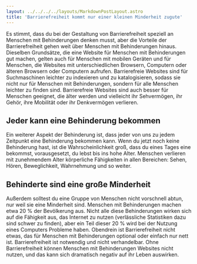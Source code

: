 ```yaml
---
layout: ../../../../layouts/MarkdownPostLayout.astro
title: 'Barrierefreiheit kommt nur einer kleinen Minderheit zugute'
---
```


Es stimmt, dass du bei der Gestaltung von Barrierefreiheit speziell an Menschen mit Behinderungen
denken musst, aber die Vorteile der Barrierefreiheit gehen weit über Menschen mit Behinderungen hinaus.
Dieselben Grundsätze, die eine Website für Menschen mit Behinderungen gut machen, gelten auch für
Menschen mit mobilen Geräten und für Menschen, die Websites mit unterschiedlichen Browsern, Computern
oder älteren Browsern oder Computern aufrufen. Barrierefreie Websites sind für Suchmaschinen leichter
zu indexieren und zu katalogisieren, sodass sie nicht nur für Menschen mit Behinderungen, sondern für
alle Menschen leichter zu finden sind. Barrierefreie Websites sind auch besser für Menschen geeignet,
die älter werden und vielleicht ihr Sehvermögen, ihr Gehör, ihre Mobilität oder ihr Denkvermögen verlieren.

## Jeder kann eine Behinderung bekommen

Ein weiterer Aspekt der Behinderung ist, dass jeder von uns zu jedem Zeitpunkt eine Behinderung bekommen
kann. Wenn du jetzt noch keine Behinderung hast, ist die Wahrscheinlichkeit groß, dass du eines Tages
eine bekommst, vorausgesetzt, du lebst bis ins hohe Alter. Menschen verlieren mit zunehmendem Alter
körperliche Fähigkeiten in allen Bereichen: Sehen, Hören, Beweglichkeit, Wahrnehmung und so weiter.

## Behinderte sind eine große Minderheit

Außerdem solltest du eine Gruppe von Menschen nicht vorschnell abtun, nur weil sie eine Minderheit
sind. Menschen mit Behinderungen machen etwa 20 % der Bevölkerung aus. Nicht alle diese Behinderungen
wirken sich auf die Fähigkeit aus, das Internet zu nutzen (verlässliche Statistiken dazu sind schwer
zu finden), aber ein Teil dieser 20 % wird bei der Nutzung eines Computers Probleme haben. Obendrein
ist Barrierefreiheit nicht etwas, das für Menschen mit Behinderungen optional oder einfach nur nett
ist. Barrierefreiheit ist notwendig und nicht verhandelbar. Ohne Barrierefreiheit können Menschen mit
Behinderungen Websites nicht nutzen, und das kann sich dramatisch negativ auf ihr Leben auswirken.
